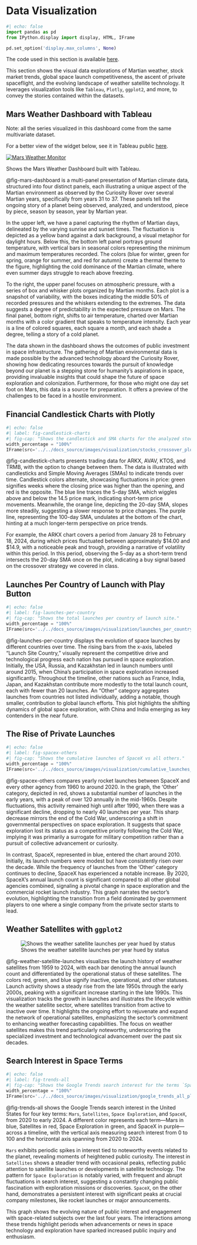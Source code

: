# Data Visualization

```python
#| echo: false
import pandas as pd
from IPython.display import display, HTML, IFrame

pd.set_option('display.max_columns', None) 

```

::: {.callout-note appearance="simple"}

The code used in this section is available [here](https://github.com/vdelimad/5600_project/tree/main/notebooks/3_visualization).

::: 

This section shows the visual data explorations of Martian weather, stock market trends, global space launch competitiveness, the ascent of private spaceflight, and the evolving landscape of weather satellite technology. It leverages visualization tools like `Tableau`, `Plotly`, `ggplot2`, and more, to convey the stories contained within the datasets. 




<!-- ==================================================
      Mars Weather Dashboard with Tableau
================================================== -->


## Mars Weather Dashboard with Tableau

::: {.callout-note appearance="simple"}

Note: all the series visualized in this dashboard come from the same multivariate dataset.

::: 

For a better view of the widget below, see it in Tableau public [here](https://public.tableau.com/views/mars_weather_dashboard/MarsWeatherMonitor?:language=en-US&:sid=&:display_count=n&:origin=viz_share_link).


::: {#fig-mars-dashboard}


```{=html}

<div class='tableauPlaceholder' id='viz1708532854437' style='position: relative'><noscript><a href='#'><img alt='Mars Weather Monitor ' src='https:&#47;&#47;public.tableau.com&#47;static&#47;images&#47;ma&#47;mars_weather_dashboard&#47;MarsWeatherMonitor&#47;1_rss.png' style='border: none' /></a></noscript><object class='tableauViz'  style='display:none;'><param name='host_url' value='https%3A%2F%2Fpublic.tableau.com%2F' /> <param name='embed_code_version' value='3' /> <param name='site_root' value='' /><param name='name' value='mars_weather_dashboard&#47;MarsWeatherMonitor' /><param name='tabs' value='no' /><param name='toolbar' value='yes' /><param name='static_image' value='https:&#47;&#47;public.tableau.com&#47;static&#47;images&#47;ma&#47;mars_weather_dashboard&#47;MarsWeatherMonitor&#47;1.png' /> <param name='animate_transition' value='yes' /><param name='display_static_image' value='yes' /><param name='display_spinner' value='yes' /><param name='display_overlay' value='yes' /><param name='display_count' value='yes' /><param name='language' value='en-US' /></object></div>                

<script type='text/javascript'>                    var divElement = document.getElementById('viz1708532854437');                    var vizElement = divElement.getElementsByTagName('object')[0];                    if ( divElement.offsetWidth > 800 ) { vizElement.style.width='1000px';vizElement.style.height='827px';} else if ( divElement.offsetWidth > 500 ) { vizElement.style.width='700px';vizElement.style.height='850px';} else { vizElement.style.width='100%';vizElement.style.height='1327px';}                     var scriptElement = document.createElement('script');                    scriptElement.src = 'https://public.tableau.com/javascripts/api/viz_v1.js';                    vizElement.parentNode.insertBefore(scriptElement, vizElement);                </script>

```

Shows the Mars Weather Dashboard built with Tableau.

:::


@fig-mars-dashboard is a multi-panel presentation of Martian climate data, structured into four distinct panels, each illustrating a unique aspect of the Martian environment as observed by the Curiosity Rover over several Martian years, specifically from years 31 to 37. These panels tell the ongoing story of a planet being observed, analyzed, and understood, piece by piece, season by season, year by Martian year.

In the upper left, we have a panel capturing the rhythm of Martian days, delineated by the varying sunrise and sunset times. The fluctuation is depicted as a yellow band against a dark background, a visual metaphor for daylight hours. Below this, the bottom left panel portrays ground temperature, with vertical bars in seasonal colors representing the minimum and maximum temperatures recorded. The colors (blue for winter, green for spring, orange for summer, and red for autumn) create a thermal theme to the figure, highlighting the cold dominance of the Martian climate, where even summer days struggle to reach above freezing.

To the right, the upper panel focuses on atmospheric pressure, with a series of box and whisker plots organized by Martian months. Each plot is a snapshot of variability, with the boxes indicating the middle 50% of recorded pressures and the whiskers extending to the extremes. The data suggests a degree of predictability in the expected pressure on Mars. The final panel, bottom right, shifts to air temperature, charted over Martian months with a color gradient that speaks to temperature intensity. Each year is a line of colored squares, each square a month, and each shade a degree, telling a story of a cold planet.

The data shown in the dashboard shows the outcomes of public investment in space infrastructure. The gathering of Martian environmental data is made possible by the advanced technology aboard the Curiosity Rover, showing how dedicating resources towards the pursuit of knowledge beyond our planet is a stepping stone for humanity's aspirations in space, providing invaluable insights that could shape the future of space exploration and colonization. Furthermore, for those who might one day set foot on Mars, this data is a source for preparation. It offers a preview of the challenges to be faced in a hostile environment.




<!-- ==================================================
      Financial Candlestick Charts with Plotly
================================================== -->


## Financial Candlestick Charts with Plotly


```python
#| echo: false
#| label: fig-candlestick-charts
#| fig-cap: "Shows the candlestick and SMA charts for the analyzed stocks."
width_percentage = "100%"
IFrame(src='../../docs_source/images/visualization/stocks_crossover_plot_with_candlesticks_with_dropdown.html', width=width_percentage, height=570)
```

@fig-candlestick-charts presents trading data for ARKX, AVAV, KTOS, and TRMB, with the option to change between them. The data is illustrated with candlesticks and Simple Moving Averages (SMAs) to indicate trends over time. Candlestick colors alternate, showcasing fluctuations in price: green signifies weeks where the closing price was higher than the opening, and red is the opposite. The blue line traces the 5-day SMA, which wiggles above and below the 14.5 price mark, indicating short-term price movements. Meanwhile, the orange line, depicting the 20-day SMA, slopes more steadily, suggesting a slower response to price changes. The purple line, representing the 100-day SMA, undulates at the bottom of the chart, hinting at a much longer-term perspective on price trends. 

For example, the ARKX chart covers a period from January 28 to February 18, 2024, during which prices fluctuated between approximately $14.00 and $14.9, with a noticeable peak and trough, providing a narrative of volatility within this period. In this period, observing the 5-day as a short-term trend intersects the 20-day SMA once on the plot, indicating a buy signal based on the crossover strategy we covered in class.




<!-- ==================================================
      Launches Per Country of Launch with Play Button
================================================== -->


## Launches Per Country of Launch with Play Button


```python
#| echo: false
#| label: fig-launches-per-country
#| fig-cap: "Shows the total launches per country of launch site."
width_percentage = "100%"
IFrame(src='../../docs_source/images/visualization/launches_per_country_of_launch_site.html', width=width_percentage, height=570)
```

@fig-launches-per-country displays the evolution of space launches by different countries over time. The rising bars from the x-axis, labeled "Launch Site Country," visually represent the competitive drive and technological progress each nation has pursued in space exploration. Initially, the USA, Russia, and Kazakhstan led in launch numbers until around 2015, when China's participation in space exploration increased significantly. Throughout the timeline, other nations such as France, India, Japan, and Kazakhstan contribute more modestly to the total launch count, each with fewer than 20 launches. An "Other" category aggregates launches from countries not listed individually, adding a notable, though smaller, contribution to global launch efforts. This plot highlights the shifting dynamics of global space exploration, with China and India emerging as key contenders in the near future.



<!-- ==================================================
      The Rise of Private Launches
================================================== -->


## The Rise of Private Launches


```python
#| echo: false
#| label: fig-spacex-others
#| fig-cap: "Shows the cumulative launches of SpaceX vs all others."
width_percentage = "100%"
IFrame(src='../../docs_source/images/visualization/cumulative_launches_spacex_vs_others.html', width=width_percentage, height=570)
```

@fig-spacex-others compares yearly rocket launches between SpaceX and every other agency from 1960 to around 2020. In the graph, the 'Other' category, depicted in red, shows a substantial number of launches in the early years, with a peak of over 120 annually in the mid-1960s. Despite fluctuations, this activity remained high until after 1990, when there was a significant decline, dropping to nearly 40 launches per year. This sharp decrease mirrors the end of the Cold War, underscoring a shift in governmental perspectives on space exploration. It suggests that space exploration lost its status as a competitive priority following the Cold War, implying it was primarily a surrogate for military competition rather than a pursuit of collective advancement or curiosity.

In contrast, SpaceX, represented in blue, entered the chart around 2010. Initially, its launch numbers were modest but have consistently risen over the decade. While the frequency of launches from the 'Other' category continues to decline, SpaceX has experienced a notable increase. By 2020, SpaceX's annual launch count is significant compared to all other global agencies combined, signaling a pivotal change in space exploration and the commercial rocket launch industry. This graph narrates the sector's evolution, highlighting the transition from a field dominated by government players to one where a single company from the private sector starts to lead.




<!-- ==================================================
      Weather Satellites with `ggplot2`
================================================== -->


## Weather Satellites with `ggplot2`


![Shows the weather satellite launches per year hued by status](../../docs_source/images/visualization/oscar_satellites_status.jpeg){#fig-weather-satellite-launches}

@fig-weather-satellite-launches visualizes the launch history of weather satellites from 1959 to 2024, with each bar denoting the annual launch count and differentiated by the operational status of these satellites. The colors red, green, and blue signify inactive, operational, and other statuses. Launch activity shows a steady rise from the late 1950s through the early 2000s, peaking with a significant increase starting in the late 1990s. This visualization tracks the growth in launches and illustrates the lifecycle within the weather satellite sector, where satellites transition from active to inactive over time. It highlights the ongoing effort to rejuvenate and expand the network of operational satellites, emphasizing the sector's commitment to enhancing weather forecasting capabilities. The focus on weather satellites makes this trend particularly noteworthy, underscoring the specialized investment and technological advancement over the past six decades.



<!-- ==================================================
      Search Interest in Space Terms
================================================== -->

## Search Interest in Space Terms


```python
#| echo: false
#| label: fig-trends-all
#| fig-cap: "Shows the Google Trends search interest for the terms `Space Exploration`, `Mars`, `SpaceX`, and `Space Exploration`."
width_percentage = "100%"
IFrame(src='../../docs_source/images/visualization/google_trends_all_plot.html', width=width_percentage, height=570)
```

@fig-trends-all shows the Google Trends search interest in the United States for four key terms: `Mars`, `Satellites`, `Space Exploration`, and `SpaceX`, from 2020 to early 2024. A different color represents each term—Mars in blue, Satellites in red, Space Exploration in green, and SpaceX in purple—across a timeline, with the vertical axis measuring search interest from 0 to 100 and the horizontal axis spanning from 2020 to 2024.

`Mars` exhibits periodic spikes in interest tied to noteworthy events related to the planet, revealing moments of heightened public curiosity. The interest in `Satellites` shows a steadier trend with occasional peaks, reflecting public attention to satellite launches or developments in satellite technology. The pattern for `Space Exploration` is notably varied, with frequent and abrupt fluctuations in search interest, suggesting a constantly changing public fascination with exploration missions or discoveries. `SpaceX`, on the other hand, demonstrates a persistent interest with significant peaks at crucial company milestones, like rocket launches or major announcements.

This graph shows the evolving nature of public interest and engagement with space-related subjects over the last four years. The interactions among these trends highlight periods when advancements or news in space technology and exploration have sparked increased public inquiry and enthusiasm.


